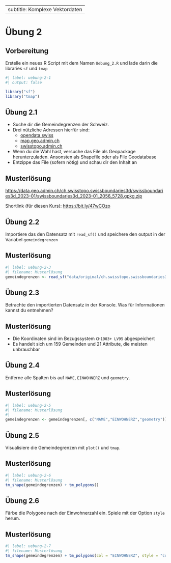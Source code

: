 
---
subtitle: Komplexe Vektordaten
---

# Übung 2

## Vorbereitung <!--1-->

Erstelle ein neues R Script mit dem Namen `Uebung_2.R` und lade darin die libraries `sf` und `tmap`

```r
#| label: uebung-2-1
#| output: false

library("sf")
library("tmap")
```


## Übung 2.1 <!--10-->

- Suche dir die Gemeindegrenzen der Schweiz. 
- Drei nützliche Adressen hierfür sind:
  - [opendata.swiss](https://opendata.swiss/)
  - [map.geo.admin.ch](https://map.geo.admin.ch)
  - [swisstopo.admin.ch](https://www.swisstopo.admin.ch)
- Wenn du die Wahl hast, versuche das File als Geopackage herunterzuladen. Ansonsten als Shapefile oder als File Geodatabase
- Entzippe das File (sofern nötig) und schau dir den Inhalt an


::::{.content-visible when-profile="musterloesung"}
:::{.callout-note}
## Musterlösung

<https://data.geo.admin.ch/ch.swisstopo.swissboundaries3d/swissboundaries3d_2023-01/swissboundaries3d_2023-01_2056_5728.gpkg.zip>

Shortlink (für diesen Kurs): <https://bit.ly/47wCOzo>


:::
::::



## Übung 2.2 

Importiere das den Datensatz mit `read_sf()` und speichere den output in der Variabel `gemeindegrenzen`

::::{.content-visible when-profile="musterloesung"}
:::{.callout-note}
## Musterlösung

```r
#| label: uebung-2-3
#| filename: Musterlösung
gemeindegrenzen <- read_sf("data/original/ch.swisstopo.swissboundaries3d-gemeinde-flaeche.fill/swissBOUNDARIES3D_1_3_TLM_BEZIRKSGEBIET.shp")
```


:::
::::



## Übung 2.3 <!--5-->

Betrachte den importierten Datensatz in der Konsole. Was für Informationen kannst du entnehmen?

::::{.content-visible when-profile="musterloesung"}
:::{.callout-note}
## Musterlösung

- Die Koordinaten sind im Bezugssystem `CH1903+ LV95` abgespeichert
- Es handelt sich um 159 Gemeinden und 21 Attribute, die meisten unbrauchbar


:::
::::


## Übung 2.4 <!--3-->

Entferne alle Spalten bis auf `NAME`, `EINWOHNERZ` und `geometry`.


::::{.content-visible when-profile="musterloesung"}
:::{.callout-note}
## Musterlösung

```r
#| label: uebung-2-5
#| filename: Musterlösung
#| 
gemeindegrenzen <- gemeindegrenzen[, c("NAME","EINWOHNERZ","geometry")]
```


:::
::::


## Übung 2.5 <!--4-->

Visualisiere die Gemeindegrenzen mit `plot()` und `tmap`.

::::{.content-visible when-profile="musterloesung"}
:::{.callout-note}
## Musterlösung

```r
#| label: uebung-2-6
#| filename: Musterlösung
tm_shape(gemeindegrenzen) + tm_polygons()
```



:::
::::


## Übung 2.6 <!--4-->

Färbe die Polygone nach der Einwohnerzahl ein. Spiele mit der Option `style` herum.

::::{.content-visible when-profile="musterloesung"}
:::{.callout-note}
## Musterlösung

```r
#| label: uebung-2-7
#| filename: Musterlösung
tm_shape(gemeindegrenzen) + tm_polygons(col = "EINWOHNERZ", style = "cont")
```




:::
::::

